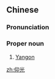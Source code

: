 ==Chinese==
{{zh-forms|gloss=-}}

===Pronunciation===
{{zh-pron
|m=Yǎngguāng
|c=joeng5 gwong1
|mn=qz,xm:Gióng-kong/zz:Giáng-kong
|cat=pn
}}

===Proper noun===
{{zh-proper noun}}

# [[Yangon]]

{{zh-cat|Cities|Burma}}

[[zh:仰光]]